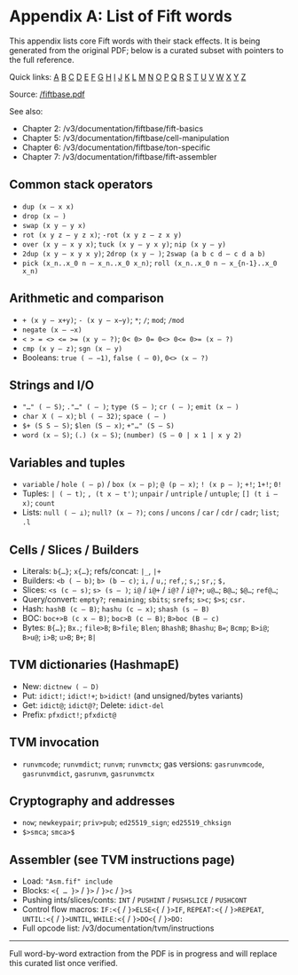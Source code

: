 
# Appendix A: List of Fift words

This appendix lists core Fift words with their stack effects. It is being generated from the original PDF; below is a curated subset with pointers to the full reference.

Quick links: [A](#a) [B](#b) [C](#c) [D](#d) [E](#e) [F](#f) [G](#g) [H](#h) [I](#i) [J](#j) [K](#k) [L](#l) [M](#m) [N](#n) [O](#o) [P](#p) [Q](#q) [R](#r) [S](#s) [T](#t) [U](#u) [V](#v) [W](#w) [X](#x) [Y](#y) [Z](#z)

Source: [/fiftbase.pdf](/fiftbase.pdf)

See also:
- Chapter 2: /v3/documentation/fiftbase/fift-basics
- Chapter 5: /v3/documentation/fiftbase/cell-manipulation
- Chapter 6: /v3/documentation/fiftbase/ton-specific
- Chapter 7: /v3/documentation/fiftbase/fift-assembler

## Common stack operators

- `dup (x – x x)`
- `drop (x – )`
- `swap (x y – y x)`
- `rot (x y z – y z x)`; `-rot (x y z – z x y)`
- `over (x y – x y x)`; `tuck (x y – y x y)`; `nip (x y – y)`
- `2dup (x y – x y x y)`; `2drop (x y – )`; `2swap (a b c d – c d a b)`
- `pick (x_n..x_0 n – x_n..x_0 x_n)`; `roll (x_n..x_0 n – x_{n-1}..x_0 x_n)`

## Arithmetic and comparison

- `+ (x y – x+y)`; `- (x y – x−y)`; `*`; `/`; `mod`; `/mod`
- `negate (x – −x)`
- `< > = <> <= >= (x y – ?)`; `0< 0> 0= 0<> 0<= 0>= (x – ?)`
- `cmp (x y – z)`; `sgn (x – y)`
- Booleans: `true ( – −1)`, `false ( – 0)`, `0<> (x – ?)`

## Strings and I/O

- `"…" ( – S)`; `."…" ( – )`; `type (S – )`; `cr ( – )`; `emit (x – )`
- `char X ( – x)`; `bl ( – 32)`; `space ( – )`
- `$+ (S S – S)`; `$len (S – x)`; `+"…" (S – S)`
- `word (x – S)`; `(.) (x – S)`; `(number) (S – 0 | x 1 | x y 2)`

## Variables and tuples

- `variable` / `hole ( – p)` / `box (x – p)`; `@ (p – x)`; `! (x p – )`; `+!`; `1+!`; `0!`
- Tuples: `| ( – t)`; `, (t x – t')`; `unpair` / `untriple` / `untuple`; `[] (t i – x)`; `count`
- Lists: `null ( – ⊥)`; `null? (x – ?)`; `cons` / `uncons` / `car` / `cdr` / `cadr`; `list`; `.l`

## Cells / Slices / Builders

- Literals: `b{…}`; `x{…}`; refs/concat: `|_`, `|+`
- Builders: `<b ( – b)`; `b> (b – c)`; `i,` / `u,`; `ref,`; `s,`; `sr,`; `$,`
- Slices: `<s (c – s)`; `s> (s – )`; `i@` / `i@+` / `i@?` / `i@?+`; `u@…`; `B@…`; `$@…`; `ref@…`;
- Query/convert: `empty?`; `remaining`; `sbits`; `srefs`; `s>c`; `$>s`; `csr.`
- Hash: `hashB (c – B)`; `hashu (c – x)`; `shash (s – B)`
- BOC: `boc+>B (c x – B)`; `boc>B (c – B)`; `B>boc (B – c)`
- Bytes: `B{…}`; `Bx.`; `file>B`; `B>file`; `Blen`; `BhashB`; `Bhashu`; `B=`; `Bcmp`; `B>i@`; `B>u@`; `i>B`; `u>B`; `B+`; `B|`

## TVM dictionaries (HashmapE)

- New: `dictnew ( – D)`
- Put: `idict!`; `idict!+`; `b>idict!` (and unsigned/bytes variants)
- Get: `idict@`; `idict@?`; Delete: `idict-del`
- Prefix: `pfxdict!`; `pfxdict@`

## TVM invocation

- `runvmcode`; `runvmdict`; `runvm`; `runvmctx`; gas versions: `gasrunvmcode`, `gasrunvmdict`, `gasrunvm`, `gasrunvmctx`

## Cryptography and addresses

- `now`; `newkeypair`; `priv>pub`; `ed25519_sign`; `ed25519_chksign`
- `$>smca`; `smca>$`

## Assembler (see TVM instructions page)

- Load: `"Asm.fif" include`
- Blocks: `<{ … }>` / `}>` / `}>c` / `}>s`
- Pushing ints/slices/conts: `INT` / `PUSHINT` / `PUSHSLICE` / `PUSHCONT`
- Control flow macros: `IF:<{` / `}>ELSE<{` / `}>IF`, `REPEAT:<{` / `}>REPEAT`, `UNTIL:<{` / `}>UNTIL`, `WHILE:<{` / `}>DO<{` / `}>DO:`
- Full opcode list: /v3/documentation/tvm/instructions

---

Full word-by-word extraction from the PDF is in progress and will replace this curated list once verified.

<Feedback />
